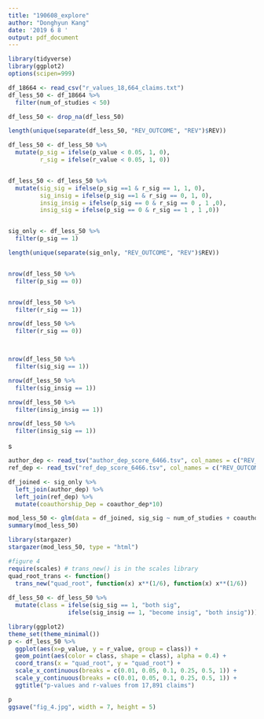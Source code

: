 ---
title: "190608_explore"
author: "Donghyun Kang"
date: '2019 6 8 '
output: pdf_document
---

```{r setup, include=FALSE}
library(tidyverse)
library(ggplot2)
options(scipen=999)
```

```{r}
df_18664 <- read_csv("r_values_18,664_claims.txt")
df_less_50 <- df_18664 %>%
  filter(num_of_studies < 50)

df_less_50 <- drop_na(df_less_50)

length(unique(separate(df_less_50, "REV_OUTCOME", "REV")$REV))

df_less_50 <- df_less_50 %>%
  mutate(p_sig = ifelse(p_value < 0.05, 1, 0),
         r_sig = ifelse(r_value < 0.05, 1, 0))


df_less_50 <- df_less_50 %>%
  mutate(sig_sig = ifelse(p_sig ==1 & r_sig == 1, 1, 0),
         sig_insig = ifelse(p_sig ==1 & r_sig == 0, 1, 0),
         insig_insig = ifelse(p_sig == 0 & r_sig == 0 , 1 ,0),
         insig_sig = ifelse(p_sig == 0 & r_sig == 1 , 1 ,0))


sig_only <- df_less_50 %>%
  filter(p_sig == 1)

length(unique(separate(sig_only, "REV_OUTCOME", "REV")$REV))


nrow(df_less_50 %>%
  filter(p_sig == 0))


nrow(df_less_50 %>%
  filter(r_sig == 1))

nrow(df_less_50 %>%
  filter(r_sig == 0))



nrow(df_less_50 %>%
  filter(sig_sig == 1))

nrow(df_less_50 %>%
  filter(sig_insig == 1))

nrow(df_less_50 %>%
  filter(insig_insig == 1))

nrow(df_less_50 %>%
  filter(insig_sig == 1))
```
s

```{r}
author_dep <- read_tsv("author_dep_score_6466.tsv", col_names = c("REV_OUTCOME", "coauthor_dep"))
ref_dep <- read_tsv("ref_dep_score_6466.tsv", col_names = c("REV_OUTCOME", "ref_dep"))

df_joined <- sig_only %>%
  left_join(author_dep) %>%
  left_join(ref_dep) %>%
  mutate(coauthorship_Dep = coauthor_dep*10)
```

```{r}
mod_less_50 <- glm(data = df_joined, sig_sig ~ num_of_studies + coauthorship_Dep + ref_dep, family = "binomial")
summary(mod_less_50)
```


```{r}
library(stargazer)
stargazer(mod_less_50, type = "html")
```

```{r}
#figure 4
require(scales) # trans_new() is in the scales library
quad_root_trans <- function() 
  trans_new("quad_root", function(x) x**(1/6), function(x) x**(1/6))
  
df_less_50 <- df_less_50 %>%
  mutate(class = ifelse(sig_sig == 1, "both sig", 
                 ifelse(sig_insig == 1, "become insig", "both insig")))

library(ggplot2)
theme_set(theme_minimal())
p <- df_less_50 %>%
  ggplot(aes(x=p_value, y = r_value, group = class)) + 
  geom_point(aes(color = class, shape = class), alpha = 0.4) + 
  coord_trans(x = "quad_root", y = "quad_root") + 
  scale_x_continuous(breaks = c(0.01, 0.05, 0.1, 0.25, 0.5, 1)) + 
  scale_y_continuous(breaks = c(0.01, 0.05, 0.1, 0.25, 0.5, 1)) + 
  ggtitle("p-values and r-values from 17,891 claims") 

p
ggsave("fig_4.jpg", width = 7, height = 5)
```

